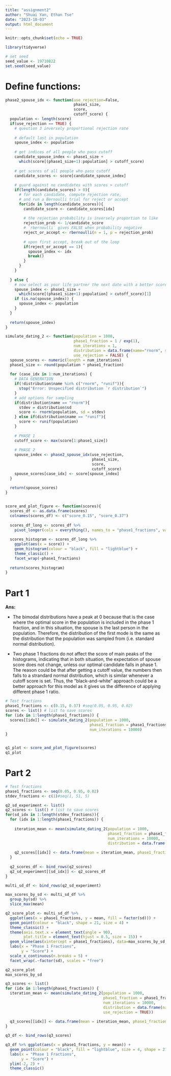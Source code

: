 ```yaml
---
title: "assignment2"
author: "Shuai Yan, Ethan Tse"
date: "2023-10-03"
output: html_document
---
```


```r
knitr::opts_chunk$set(echo = TRUE)
```

```r
library(tidyverse)

# set seed
seed_value <- 19710822
set.seed(seed_value)
```

# Define functions:

```r
phase2_spouse_idx <- function(use_rejection=False,
                              phase1_size,
                              score,
                              cutoff_score) {
  population <- length(score)
  if(use_rejection == TRUE) { 
    # question 3 inversely proportional rejection rate 
    
    # default last in population
    spouse_index <- population
    
    # get indices of all people who pass cutoff
    candidate_spouse_index <- phase1_size +
      which(score[(phase1_size+1):population] > cutoff_score)
    
    # get scores of all people who pass cutoff
    candidate_scores <- score[candidate_spouse_index]
    
    # guard against no candidates with scores > cutoff
    if(length(candidate_scores) > 0){
      # for each candidate, compute rejection rate,
      # and run a Bernoulli trial for reject or accept
      for(idx in length(candidate_scores)){
        candidate_score <- candidate_scores[idx]
        
        # the rejection probability is inversely proportion to like
        rejection_prob <- 1/candidate_score
        # `rbernoulli` gives FALSE when probability negative
        reject_or_accept <- rbernoulli(n = 1, p = rejection_prob)
        
        # upon first accept, break out of the loop
        if(reject_or_accept == 1){
          spouse_index <- idx
          break()
        }
      }
    }
    
  } else {
    # now select as your life partner the next date with a better score
    spouse_index <- phase1_size +
      which(score[(phase1_size+1):population] > cutoff_score)[1]
    if (is.na(spouse_index)) {
      spouse_index <- population
    }
  }
  
  return(spouse_index)
}

simulate_dating_2 <- function(population = 1000,
                              phase1_fraction = 1 / exp(1),
                              num_iterations = 1, 
                              distribution = data.frame(name="rnorm", sd=1),
                              use_rejection = FALSE) {
  spouse_scores <- numeric(length = num_iterations)
  phase1_size <- round(population * phase1_fraction)
  
  for (case_idx in 1:num_iterations) {
    # DATA GENERATION
    if(!distribution$name %in% c("rnorm", "runif")){
      stop("Error: Unspecified distribution `r distribution`")
    }
    # add options for sampling
    if(distribution$name == "rnorm"){
      stdev = distribution$sd
      score <- rnorm(population, sd = stdev)
    } else if(distribution$name == "runif"){
      score <- runif(population)
    } 
    
    # PHASE 1
    cutoff_score <- max(score[1:phase1_size])
    
    # PHASE 2
    spouse_index <- phase2_spouse_idx(use_rejection,
                                      phase1_size,
                                      score,
                                      cutoff_score)
    spouse_scores[case_idx] <- score[spouse_index]
  }
  
  return(spouse_scores)
}


score_and_plot_figure <- function(scores){
  scores_df <- as.data.frame(scores) 
  colnames(scores_df) <- c("score_0.15", "score_0.37")
  
  scores_df_long <- scores_df %>% 
    pivot_longer(cols = everything(), names_to = "phase1_fractions", values_to = "score")
  
  scores_histogram <- scores_df_long %>% 
    ggplot(aes(x = score)) + 
    geom_histogram(colour = "black", fill = "lightblue") + 
    theme_classic() + 
    facet_wrap(~phase1_fractions)
  
  return(scores_histogram)
}

```




# Part 1

__Ans:__ 

+ The bimodal distributions have a peak at 0 because that is the case where the optimal score in the population is included in the phase 1 fraction, and in this situation, the spouse is the last person in the population. Therefore, the distribution of the first mode is the same as the distribution that the population was sampled from (i.e. standard normal distribution).

+ Two phase 1 fractions do not affect the score of main peaks of the histograms, indicating that in both situation, the expectation of spouse score does not change, unless our optimal candidate falls in phase 1. The reason could be that after getting a cutoff value, the numbers then falls to a strandard normal distribution, which is similar whenever a cutoff score is set. Thus, the "black-and-white" approach could be a better approach for this model as it gives us the difference of applying different phase 1 ratio.


```r
# Test fractions
phase1_fractions <- c(0.15, 0.37) #seq(0.05, 0.95, 0.02)
scores <- list() # list to save scores 
for (idx in 1:length(phase1_fractions)) {
  scores[[idx]] <- simulate_dating_2(population = 1000,
                                     phase1_fraction = phase1_fractions[idx],
                                     num_iterations = 10000)
}


q1_plot <- score_and_plot_figure(scores)
q1_plot
```

# Part 2

```r
# Test fractions
phase1_fractions <- seq(0.05, 0.95, 0.02)
stdev_fractions <- c(1)#seq(1, 51, 5)

q2_sd_experiment <- list()
q2_scores <- list() # list to save scores 
for(sd_idx in 1:length(stdev_fractions)){
  for (idx in 1:length(phase1_fractions)) {
    
    iteration_mean <- mean(simulate_dating_2(population = 1000,
                                             phase1_fraction = phase1_fractions[idx],
                                             num_iterations = 10000, 
                                             distribution = data.frame(name="rnorm", sd=stdev_fractions[sd_idx])))
    
    q2_scores[[idx]] <- data.frame(mean = iteration_mean, phase1_fractions = phase1_fractions[idx], sd = stdev_fractions[sd_idx])
  }
  
  q2_scores_df <- bind_rows(q2_scores)
  q2_sd_experiment[[sd_idx]] <- q2_scores_df
}

multi_sd_df <- bind_rows(q2_sd_experiment)

max_scores_by_sd <- multi_sd_df %>% 
  group_by(sd) %>% 
  slice_max(mean)

q2_score_plot <- multi_sd_df %>% 
  ggplot(aes(x = phase1_fractions, y = mean, fill = factor(sd))) + 
  geom_point(colour = "black", shape = 21, size = 4) + 
  theme_classic() + 
  theme(axis.text.x = element_text(angle = 90), 
        plot.title = element_text(hjust = 0.5, size = 15)) + 
  geom_vline(aes(xintercept = phase1_fractions), data=max_scores_by_sd, colour = "red", linetype = "dashed") +
  labs(x = "Phase 1 Fractions", 
       y = "Score") + 
  scale_x_continuous(n.breaks = 5) + 
  facet_wrap(.~factor(sd), scales = "free")

q2_score_plot
max_scores_by_sd

```


```r

q3_scores <- list()
for (idx in 1:length(phase1_fractions)) {
  iteration_mean <- mean(simulate_dating_2(population = 1000,
                                           phase1_fraction = phase1_fractions[idx],
                                           num_iterations = 10000, 
                                           distribution = data.frame(name="rnorm", sd=1), 
                                           use_rejection = TRUE))
  
  q3_scores[[idx]] <- data.frame(mean = iteration_mean, phase1_fractions = phase1_fractions[idx])
}

q3_df <- bind_rows(q3_scores)

q3_df %>% ggplot(aes(x = phase1_fractions, y = mean)) + 
  geom_point(colour = "black", fill = "lightblue", size = 4, shape = 21) +
  labs(x = "Phase 1 Fractions", 
       y = "Score") + 
  ylim(-2, 2) + 
  theme_classic()
```